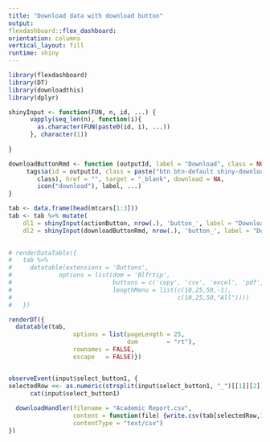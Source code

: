 ```yaml
---
title: "Download data with download button"
output:
flexdashboard::flex_dashboard:
orientation: columns
vertical_layout: fill
runtime: shiny
---
```


```r
library(flexdashboard)
library(DT)
library(downloadthis)
library(dplyr)
```

```r

shinyInput <- function(FUN, n, id, ...) {
      vapply(seq_len(n), function(i){
        as.character(FUN(paste0(id, i), ...))
      }, character(1))
      
}

downloadButtonRmd <- function (outputId, label = "Download", class = NULL, ...)  {
     tags$a(id = outputId, class = paste("btn btn-default shiny-download-link", 
        class), href = "", target = "_blank", download = NA, 
        icon("download"), label, ...)
}

tab <- data.frame(head(mtcars[1:3]))
tab <- tab %>% mutate(
    dl1 = shinyInput(actionButton, nrow(.), 'button_', label = "Download", onclick = 'Shiny.onInputChange(\"select_button\",  this.id)' ),
    dl2 = shinyInput(downloadButtonRmd, nrow(.), 'button_', label = "Download",onclick = 'Shiny.onInputChange(\"select_button1\", this.id)' ))
                 

# renderDataTable({
#   tab %>%
#     datatable(extensions = 'Buttons',
#             options = list(dom = 'Blfrtip',
#                            buttons = c('copy', 'csv', 'excel', 'pdf', 'print'),
#                            lengthMenu = list(c(10,25,50,-1),
#                                              c(10,25,50,"All"))))
#   })

renderDT({
  datatable(tab,
                  options = list(pageLength = 25,
                                 dom        = "rt"),
                  rownames = FALSE,
                  escape   = FALSE)})  


observeEvent(input$select_button1, {
selectedRow <<- as.numeric(strsplit(input$select_button1, "_")[[1]][2])
      cat(input$select_button1)
  
  downloadHandler(filename = "Academic Report.csv",
                  content = function(file) {write.csv(tab[selectedRow,1:3], file, row.names = FALSE)},
                  contentType = "text/csv")
})
```
